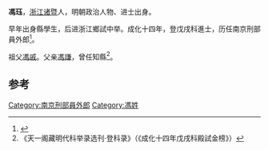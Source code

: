 '''馮珏'''，[[浙江|浙江]][[诸暨|诸暨]]人，明朝政治人物、进士出身。

早年出身縣學生，后进浙江鄉試中举。成化十四年，登戊戌科進士，历任南京刑部員外郎<ref>{{cite news|title=《绍兴市志 卷44 第二章  历代进士名录》|url=http://www.sxlib.com:8080/web/gycslou/sxsz/44z2.htm|accessdate=2013-07-25|newspaper=绍兴图书馆|deadurl=yes|archiveurl=https://archive.is/20120914053252/http://www.sxlib.com:8080/web/gycslou/sxsz/44z2.htm|archivedate=2012-09-14}}</ref>。

祖父[[馮戚|馮戚]]。父亲[[馮謙|馮謙]]，曾任知縣<ref>《天一阁藏明代科举录选刊·登科录》（《成化十四年戊戌科殿試金榜》）</ref>。

==参考==
{{reflist}}
{{明朝人物小作品}}
{{成化十四年戊戌科殿試金榜}}

[[Category:南京刑部員外郎|Category:南京刑部員外郎]]
[[Category:馮姓|Category:馮姓]]